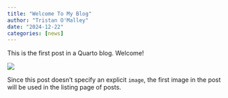 ```yaml
---
title: "Welcome To My Blog"
author: "Tristan O'Malley"
date: "2024-12-22"
categories: [news]
---
```


This is the first post in a Quarto blog. Welcome!

![](thumbnail.jpg)

Since this post doesn't specify an explicit `image`, the first image in the post will be used in the listing page of posts.
